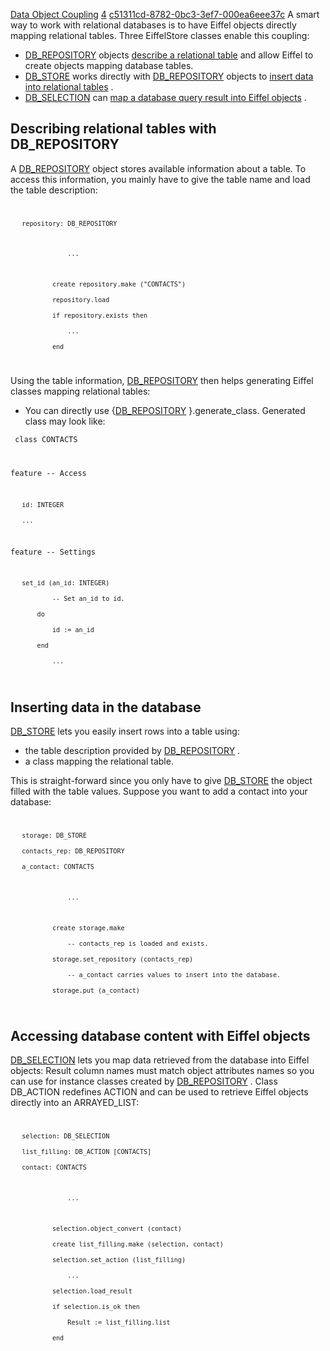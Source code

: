 [[Property:title|Data Object Coupling]]
[[Property:weight|4]]
[[Property:uuid|c51311cd-8782-0bc3-3ef7-000ea6eee37c]]
A smart way to work with relational databases is to have Eiffel objects directly mapping relational tables. Three EiffelStore classes enable this coupling:
* [[ref:/libraries/store/reference/db_repository_flatshort|DB_REPOSITORY]]  objects [[#describe|describe a relational table]]  and allow Eiffel to create objects mapping database tables. 
* [[ref:/libraries/store/reference/db_store_flatshort|DB_STORE]]  works directly with [[ref:/libraries/store/reference/db_repository_flatshort|DB_REPOSITORY]]  objects to [[#insert|insert data into relational tables]] . 
* [[ref:/libraries/store/reference/db_selection_flatshort|DB_SELECTION]]  can [[#map|map a database query result into Eiffel objects]] . 

==Describing relational tables with DB_REPOSITORY==

A [[ref:/libraries/store/reference/db_repository_flatshort|DB_REPOSITORY]]  object stores available information about a table. To access this information, you mainly have to give the table name and load the table description:
<code>
    repository: DB_REPOSITORY

                ...

            create repository.make ("CONTACTS")
            repository.load
            if repository.exists then
                ...
            end
</code>


{{tip|Loading a table description is often a costly operation: table has to be fetched among existing tables then every table column description must be loaded. Hence it is better to store and reuse a repository (maybe with a HASH_TABLE) once it has been loaded. }}


Using the table information, [[ref:/libraries/store/reference/db_repository_flatshort|DB_REPOSITORY]]  then helps generating Eiffel classes mapping relational tables: 
* You can directly use {[[ref:/libraries/store/reference/db_repository_flatshort|DB_REPOSITORY]] }.generate_class. Generated class may look like:
<code>
class CONTACTS

feature -- Access

    id: INTEGER
	...
feature -- Settings

    set_id (an_id: INTEGER) 
            -- Set an_id to id.
        do
            id := an_id
        end
            ...
</code>


{{note|The EiffelStore Wizard uses the generation.generator cluster to generate the classes mapped to your database. }}


==Inserting data in the database==

[[ref:/libraries/store/reference/db_store_flatshort|DB_STORE]]  lets you easily insert rows into a table using: 
* the table description provided by [[ref:/libraries/store/reference/db_repository_flatshort|DB_REPOSITORY]] .
* a class mapping the relational table. 
This is straight-forward since you only have to give [[ref:/libraries/store/reference/db_store_flatshort|DB_STORE]]  the object filled with the table values. Suppose you want to add a contact into your database: 
<code>
    storage: DB_STORE
    contacts_rep: DB_REPOSITORY
    a_contact: CONTACTS

                ...

            create storage.make
                -- contacts_rep is loaded and exists.
            storage.set_repository (contacts_rep)
                -- a_contact carries values to insert into the database.
            storage.put (a_contact)
</code>

==Accessing database content with Eiffel objects==

[[ref:/libraries/store/reference/db_selection_flatshort|DB_SELECTION]]  lets you map data retrieved from the database into Eiffel objects: Result column names must match object attributes names so you can use for instance classes created by [[ref:/libraries/store/reference/db_repository_flatshort|DB_REPOSITORY]] . Class <eiffel>DB_ACTION</eiffel> redefines ACTION and can be used to retrieve Eiffel objects directly into an ARRAYED_LIST:
<code>
    selection: DB_SELECTION
    list_filling: DB_ACTION [CONTACTS]
    contact: CONTACTS

                ...

            selection.object_convert (contact)
            create list_filling.make (selection, contact)
            selection.set_action (list_filling)
                ...
            selection.load_result
            if selection.is_ok then
                Result := list_filling.list
            end
</code>


{{note|You can see how actions are used in [[ref:/libraries/store/reference/db_selection_flatshort|DB_SELECTION]] . }}
<br/>

{{seealso|<br/>
[[Database Selection|Performing a database selection.]]  <br/>
[[Data structures use|Database-specific structures use.]]  <br/>
}}




